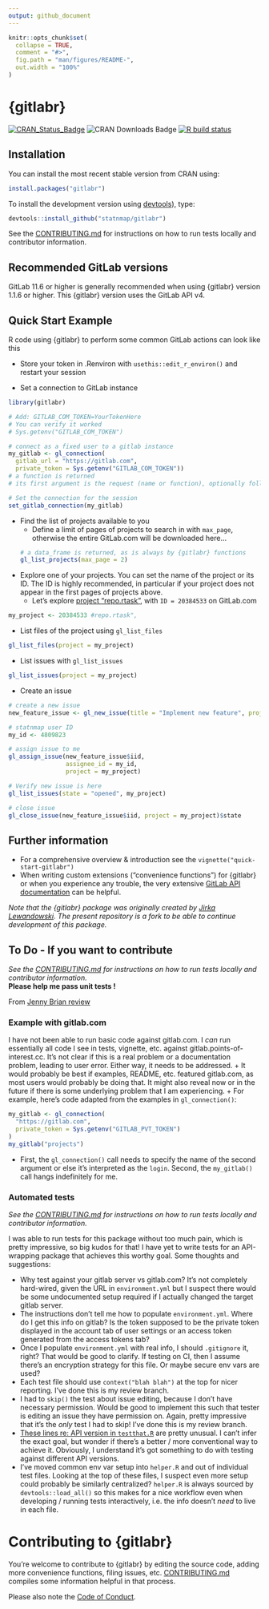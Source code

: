 ```yaml
---
output: github_document
---
```


<!-- README.md is generated from README.Rmd. Please edit that file -->

```r
knitr::opts_chunk$set(
  collapse = TRUE,
  comment = "#>",
  fig.path = "man/figures/README-",
  out.width = "100%"
)
```

# {gitlabr}

<!-- badges: start -->
[![CRAN\_Status\_Badge](https://www.r-pkg.org/badges/version/gitlabr)](https://cran.r-project.org/package=gitlabr)
![CRAN\ Downloads\ Badge](https://cranlogs.r-pkg.org/badges/gitlabr)
[![R build status](https://github.com/statnmap/gitlabr/workflows/R-CMD-check/badge.svg)](https://github.com/statnmap/gitlabr/actions)
<!-- badges: end -->


## Installation

You can install the most recent stable version from CRAN using:

```r
install.packages("gitlabr")
```

To install the development version using [devtools](https://cran.r-project.org/package=devtools)), type:
```r
devtools::install_github("statnmap/gitlabr")
```

See the [CONTRIBUTING.md](CONTRIBUTING.md) for instructions on how to run tests locally and contributor information.

## Recommended GitLab versions

GitLab 11.6 or higher is generally recommended when using {gitlabr} version 1.1.6 or higher. This {gitlabr} version uses the GitLab API v4.

## Quick Start Example

R code using {gitlabr} to perform some common GitLab actions can look like this

- Store your token in .Renviron with `usethis::edit_r_environ()` and restart your session 

- Set a connection to GitLab instance
```r
library(gitlabr)

# Add: GITLAB_COM_TOKEN=YourTokenHere
# You can verify it worked
# Sys.getenv("GITLAB_COM_TOKEN")

# connect as a fixed user to a gitlab instance
my_gitlab <- gl_connection(
  gitlab_url = "https://gitlab.com",
  private_token = Sys.getenv("GITLAB_COM_TOKEN"))
# a function is returned
# its first argument is the request (name or function), optionally followed by parameters

# Set the connection for the session
set_gitlab_connection(my_gitlab)
```

- Find the list of projects available to you
  + Define a limit of pages of projects to search in with `max_page`, otherwise the entire GitLab.com will be downloaded here...
```r
# a data_frame is returned, as is always by {gitlabr} functions
gl_list_projects(max_page = 2) 
```

- Explore one of your projects. You can set the name of the project or its ID. The ID is highly recommended, in particular if your project does not appear in the first pages of projects above. 
  + Let's explore [project "repo.rtask"](https://gitlab.com/statnmap/repo.rtask), with `ID = 20384533` on GitLab.com
  
```r
my_project <- 20384533 #repo.rtask",
```

- List files of the project using `gl_list_files`
```r
gl_list_files(project = my_project)
```

- List issues with `gl_list_issues`

```r
gl_list_issues(project = my_project)
```

- Create an issue

```r
# create a new issue
new_feature_issue <- gl_new_issue(title = "Implement new feature", project = my_project)

# statnmap user ID
my_id <- 4809823

# assign issue to me
gl_assign_issue(new_feature_issue$iid,
                assignee_id = my_id,
                project = my_project)

# Verify new issue is here
gl_list_issues(state = "opened", my_project)

# close issue
gl_close_issue(new_feature_issue$iid, project = my_project)$state
```

## Further information

- For a comprehensive overview & introduction see the `vignette("quick-start-gitlabr")`
- When writing custom extensions ("convenience functions") for {gitlabr} or when you experience any trouble, the very extensive [GitLab API documentation](http://doc.gitlab.com/ce/api/) can be helpful.

_Note that the {gitlabr} package was originally created by [Jirka Lewandowski](https://github.com/jirkalewandowski/gitlabr). The present repository is a fork to be able to continue development of this package._  


## To Do - If you want to contribute

*See the [CONTRIBUTING.md](CONTRIBUTING.md) for instructions on how to run tests locally and contributor information.*  
**Please help me pass unit tests !**

From [Jenny Brian review](https://github.com/jennybc/gitlabr/blob/jenny-review/jenny-review.md)

### Example with gitlab.com

I have not been able to run basic code against gitlab.com. I *can* run essentially all code I see in tests, vignette, etc. against gitlab.points-of-interest.cc. It's not clear if this is a real problem or a documentation problem, leading to user error. Either way, it needs to be addressed.
  + It would probably be best if examples, README, etc. featured gitlab.com, as most users would probably be doing that. It might also reveal now or in the future if there is some underlying problem that I am experiencing.
  + For example, here's code adapted from the examples in `gl_connection()`:
```r
my_gitlab <- gl_connection(
  "https://gitlab.com",
  private_token = Sys.getenv("GITLAB_PVT_TOKEN")
)
my_gitlab("projects")
```

  + First, the `gl_connection()` call needs to specify the name of the second argument or else it's interpreted as the `login`. Second, the `my_gitlab()` call hangs indefinitely for me. 
  
### Automated tests

*See the [CONTRIBUTING.md](CONTRIBUTING.md) for instructions on how to run tests locally and contributor information.*

I was able to run tests for this package without too much pain, which is pretty impressive, so big kudos for that! I have yet to write tests for an API-wrapping package that achieves this worthy goal. Some thoughts and suggestions:

  * Why test against your gitlab server vs gitlab.com? It's not completely hard-wired, given the URL in `environment.yml` but I suspect there would be some undocumented setup required if I actually changed the target gitlab server.
  * The instructions don't tell me how to populate `environment.yml`. Where do I get this info on gitlab? Is the token supposed to be the private token displayed in the account tab of user settings or an access token generated from the access tokens tab?
  * Once I populate `environment.yml` with real info, I should `.gitignore` it, right? That would be good to clarify. If testing on CI, then I assume there's an encryption strategy for this file. Or maybe secure env vars are used?
  * Each test file should use `context("blah blah")` at the top for nicer reporting. I've done this is my review branch.
  * I had to `skip()` the test about issue editing, because I don't have necessary permission. Would be good to implement this such that tester is editing an issue they have permission on. Again, pretty impressive that it's the *only* test I had to skip!  I've done this is my review branch.
  * [These lines re: API version in `testthat.R`](https://github.com/jirkalewandowski/gitlabr/blob/3525479b1316abd2f2122f7778be2c3c4f8b3d06/tests/testthat.R#L4-L14) are pretty unusual. I can't infer the exact goal, but wonder if there's a better / more conventional way to achieve it. Obviously, I understand it's got something to do with testing against different API versions.
  * I've moved common env var setup into `helper.R` and out of individual test files. Looking at the top of these files, I suspect even more setup could probably be similarly centralized? `helper.R` is always sourced by `devtools::load_all()` so this makes for a nice workflow even when developing / running tests interactively, i.e. the info doesn't *need* to live in each file.

# Contributing to {gitlabr}

You're welcome to contribute to {gitlabr} by editing the source code, adding more convenience functions, filing issues, etc. [CONTRIBUTING.md](CONTRIBUTING.md) compiles some information helpful in that process.

Please also note the [Code of Conduct](CONDUCT.md).
